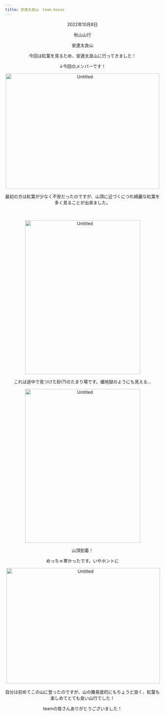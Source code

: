 ```yaml
---
title: 安達太良山　team.kosei
---
```

<p style="text-align: center;">2022年10月8日</p>
<p style="text-align: center;">秋山山行</p>
<p style="text-align: center;">安達太良山　</p>
<p style="text-align: center;">今回は紅葉を見るため、安達太良山に行ってきました！</p>
<p style="text-align: center;"></p>
<p style="text-align: center;">&darr;今回のメンバーです！</p>
<p style="text-align: center;"><a data-flickr-embed="true" href="https://www.flickr.com/gp/96951391@N03/63z5h1c1Ft" title="Untitled"><img src="https://live.staticflickr.com/65535/52426357072_cf2f2cf435.jpg" width="500" height="375" alt="Untitled" /></a></p>
<p style="text-align: center;">最初の方は紅葉が少なく不安だったのですが、山頂に近づくにつれ綺麗な紅葉を多く見ることが出来ました。</p>
<p style="text-align: center;">
<script async="" src="//embedr.flickr.com/assets/client-code.js" charset="utf-8"></script>
</p>
<p style="text-align: center;">　　　　　　　　　　　　　　　　　　　　　　　　　　　　　　　　　　　　　　　　　　　　　　　　　</p>
<p style="text-align: center;"><a data-flickr-embed="true" href="https://www.flickr.com/gp/96951391@N03/p3g48yXfx1" title="Untitled"><img src="https://live.staticflickr.com/65535/52426357117_89d697e279.jpg" width="375" height="500" alt="Untitled" /></a>
<script async="" src="//embedr.flickr.com/assets/client-code.js" charset="utf-8"></script>
</p>
<p style="text-align: center;"></p>
<p style="text-align: center;"></p>
<p style="text-align: center;"></p>
<p style="text-align: center;">これは途中で見つけた砂(?)のたまり場です。蟻地獄のようにも見える...</p>
<p style="text-align: center;"><a data-flickr-embed="true" href="https://www.flickr.com/gp/96951391@N03/4T4FV3thh8" title="Untitled"><img src="https://live.staticflickr.com/65535/52426357132_14c2cb5d8f.jpg" width="375" height="500" alt="Untitled" /></a>
<script async="" src="//embedr.flickr.com/assets/client-code.js" charset="utf-8"></script>
</p>
<p style="text-align: center;"></p>
<p style="text-align: center;"></p>
<p style="text-align: center;">山頂到着！</p>
<p style="text-align: center;">めっちゃ寒かったです。いやホントに</p>
<p style="text-align: center;">
&nbsp;<a data-flickr-embed="true" href="https://www.flickr.com/gp/96951391@N03/d22932xWAR" title="Untitled"><img src="https://live.staticflickr.com/65535/52422140302_20b2b57b68.jpg" width="500" height="375" alt="Untitled" /></a>
<script async="" src="//embedr.flickr.com/assets/client-code.js" charset="utf-8"></script>
</p>
<p style="text-align: center;"></p>
<p style="text-align: center;"></p>
<p style="text-align: center;">自分は初めてこの山に登ったのですが、山の難易度的にもちょうど良く、紅葉も楽しめてとても良い山行でした！</p>
<p style="text-align: center;">teamの皆さんありがとうございました！</p>
<p style="text-align: center;"></p>
<p></p>
